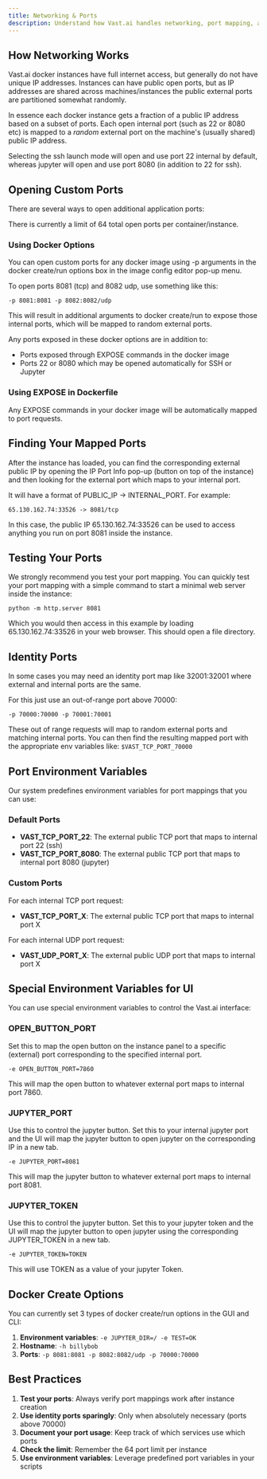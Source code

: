 ```yaml
---
title: Networking & Ports
description: Understand how Vast.ai handles networking, port mapping, and environment variables for Docker instances.
---
```


## How Networking Works

Vast.ai docker instances have full internet access, but generally do not have unique IP addresses. Instances can have public open ports, but as IP addresses are shared across machines/instances the public external ports are partitioned somewhat randomly.

In essence each docker instance gets a fraction of a public IP address based on a subset of ports. Each open internal port (such as 22 or 8080 etc) is mapped to a *random* external port on the machine's (usually shared) public IP address.

Selecting the ssh launch mode will open and use port 22 internal by default, whereas jupyter will open and use port 8080 (in addition to 22 for ssh).

## Opening Custom Ports

There are several ways to open additional application ports:

<Note>
There is currently a limit of 64 total open ports per container/instance.
</Note>

### Using Docker Options

You can open custom ports for any docker image using -p arguments in the docker create/run options box in the image config editor pop-up menu.

To open ports 8081 (tcp) and 8082 udp, use something like this:

```text Text
-p 8081:8081 -p 8082:8082/udp
```

This will result in additional arguments to docker create/run to expose those internal ports, which will be mapped to random external ports.

Any ports exposed in these docker options are in addition to:
- Ports exposed through EXPOSE commands in the docker image
- Ports 22 or 8080 which may be opened automatically for SSH or Jupyter

### Using EXPOSE in Dockerfile

Any EXPOSE commands in your docker image will be automatically mapped to port requests.

## Finding Your Mapped Ports

After the instance has loaded, you can find the corresponding external public IP by opening the IP Port Info pop-up (button on top of the instance) and then looking for the external port which maps to your internal port.

It will have a format of PUBLIC_IP -> INTERNAL_PORT. For example:

```text Text
65.130.162.74:33526 -> 8081/tcp
```

In this case, the public IP 65.130.162.74:33526 can be used to access anything you run on port 8081 inside the instance.

## Testing Your Ports

We strongly recommend you test your port mapping. You can quickly test your port mapping with a simple command to start a minimal web server inside the instance:

```text Text
python -m http.server 8081
```

Which you would then access in this example by loading 65.130.162.74:33526 in your web browser. This should open a file directory.

## Identity Ports

In some cases you may need an identity port map like 32001:32001 where external and internal ports are the same.

For this just use an out-of-range port above 70000:

```text Text
-p 70000:70000 -p 70001:70001
```

These out of range requests will map to random external ports and matching internal ports.
You can then find the resulting mapped port with the appropriate env variables like: `$VAST_TCP_PORT_70000`

## Port Environment Variables

Our system predefines environment variables for port mappings that you can use:

### Default Ports
- **VAST_TCP_PORT_22**: The external public TCP port that maps to internal port 22 (ssh)
- **VAST_TCP_PORT_8080**: The external public TCP port that maps to internal port 8080 (jupyter)

### Custom Ports
For each internal TCP port request:
- **VAST_TCP_PORT_X**: The external public TCP port that maps to internal port X

For each internal UDP port request:
- **VAST_UDP_PORT_X**: The external public UDP port that maps to internal port X

## Special Environment Variables for UI

You can use special environment variables to control the Vast.ai interface:

### OPEN_BUTTON_PORT
Set this to map the open button on the instance panel to a specific (external) port corresponding to the specified internal port.

```text Text
-e OPEN_BUTTON_PORT=7860
```

This will map the open button to whatever external port maps to internal port 7860.

### JUPYTER_PORT
Use this to control the jupyter button. Set this to your internal jupyter port and the UI will map the jupyter button to open jupyter on the corresponding IP in a new tab.

```text Text
-e JUPYTER_PORT=8081
```

This will map the jupyter button to whatever external port maps to internal port 8081.

### JUPYTER_TOKEN
Use this to control the jupyter button. Set this to your jupyter token and the UI will map the jupyter button to open jupyter using the corresponding JUPYTER_TOKEN in a new tab.

```text Text
-e JUPYTER_TOKEN=TOKEN
```

This will use TOKEN as a value of your jupyter Token.

## Docker Create Options

You can currently set 3 types of docker create/run options in the GUI and CLI:

1. **Environment variables**: `-e JUPYTER_DIR=/ -e TEST=OK`
2. **Hostname**: `-h billybob`
3. **Ports**: `-p 8081:8081 -p 8082:8082/udp -p 70000:70000`

## Best Practices

1. **Test your ports**: Always verify port mappings work after instance creation
2. **Use identity ports sparingly**: Only when absolutely necessary (ports above 70000)
3. **Document your port usage**: Keep track of which services use which ports
4. **Check the limit**: Remember the 64 port limit per instance
5. **Use environment variables**: Leverage predefined port variables in your scripts